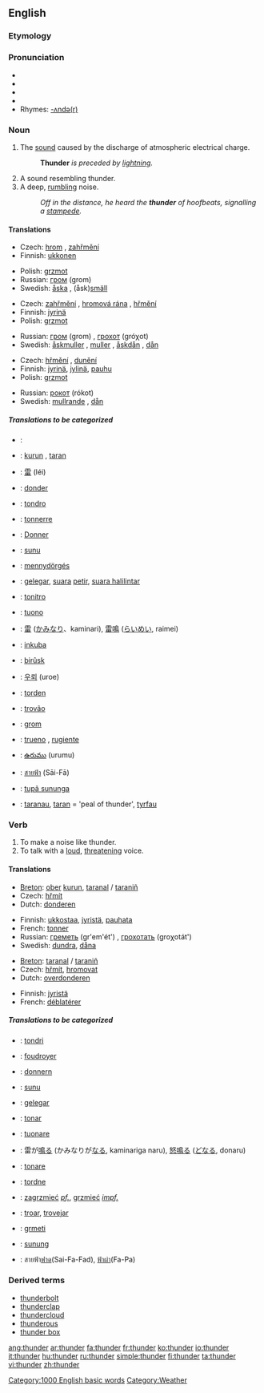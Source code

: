 ==English==

===Etymology===
{{etymon|OE.|þunor}}

===Pronunciation===
*{{AHD|/thŭn'dər/}}
*{{IPA|/ˈθʌn.də(r)/}}
*{{SAMPA|/"TVnd@(r)/}}
*{{audio|en-us-thunder.ogg|Audio (US)}}
*Rhymes: [[Rhymes:English:-ʌndə(r)|-ʌndə(r)]]

===Noun===
{{wikipedia}}
{{en-noun|-}}

#The [[sound]] caused by the discharge of atmospheric electrical charge. 
#:'''Thunder''' ''is preceded by [[lightning]].''
#A sound resembling thunder.
#A deep, [[rumble|rumbling]] noise.
#:''Off in the distance, he heard the '''thunder''' of hoofbeats, signalling a [[stampede]].''

====Translations====
{{trans-top|The sound caused by the discharge of atmospheric electrical charge}}
*Czech: [[hrom]] {{m}}, [[zahřmění]] {{n}}
*Finnish: [[ukkonen]]
{{trans-mid}}
*Polish: [[grzmot]] {{m}} 
*Russian: [[гром]] (grom) {{m}}
*Swedish: [[åska]] {{c}}, (åsk)[[smäll]] {{c}}
{{trans-bottom}}

{{trans-top|A sound resembling thunder}}
*Czech: [[zahřmění]] {{n}}, [[hromová rána]] {{f}}, [[hřmění]] {{n}}
*Finnish: [[jyrinä]]
*Polish: [[grzmot]]
{{trans-mid}}
*Russian: [[гром]] (grom) {{m}}, [[грохот]] (gróχot) {{m}}
*Swedish: [[åskmuller]] {{n}}, [[muller]] {{n}}, [[åskdån]] {{n}}, [[dån]] {{n}}
{{trans-bottom}}

{{trans-top|A deep, rumbling noise}}
*Czech: [[hřmění]] {{n}}, [[dunění]] {{n}}
*Finnish: [[jyrinä]], [[jylinä]], [[pauhu]]
*Polish: [[grzmot]] {{m}}
{{trans-mid}}
*Russian: [[рокот]] (rókot) {{m}}
*Swedish: [[mullrande]] {{n}}, [[dån]] {{n}}
{{trans-bottom}}

=====Translations to be categorized=====
{{checktrans}}
{{top}}
*{{ttbc|Arabic}}: {{ARchar|[[رعد]]}} {{Unicode|(raʕd)}}
*{{ttbc|Breton}}: [[kurun]] {{f}}, [[taran]] {{m}}
*{{ttbc|Chinese}}: [[雷]] (léi)
*{{ttbc|Dutch}}: [[donder]] {{m}}
*{{ttbc|Esperanto}}: [[tondro]]
*{{ttbc|French}}: [[tonnerre]] {{m}}
*{{ttbc|German}}: [[Donner]] {{m}}
*{{ttbc|Guaraní}}: [[sunu]]
*{{ttbc|Hungarian}}: [[mennydörgés]]
*{{ttbc|Indonesian}}: [[gelegar]], [[suara]] [[petir]], [[suara halilintar]]
*{{ttbc|Interlingua}}: [[tonitro]]
*{{ttbc|Italian}}: [[tuono]] {{m}}
*{{ttbc|Japanese}}: [[雷]] ([[かみなり]]、kaminari), [[雷鳴]] ([[らいめい]], raimei)
{{mid}}
*{{ttbc|Kinyarwanda}}: [[inkuba]]
*{{ttbc|Kurdish}}: [[birûsk]] {{f}}
*{{ttbc|Korean}}: [[우뢰]] (uroe)
*{{ttbc|Norwegian}}: [[torden]]
*{{ttbc|Portuguese}}: [[trovão]] {{m}}
*{{ttbc|Slovene}}: [[grom]] {{m}}
*{{ttbc|Spanish}}: [[trueno]] {{m}}, [[rugiente]] {{m}}
*{{ttbc|Telugu}}: [[ఉరుము]] (urumu)
*{{ttbc|Thai}}: [[สายฟ้า]] (Sāi-Fā)
*{{ttbc|Tupinambá}}: [[tupã sununga]]
*{{ttbc|Welsh}}: [[taranau]], [[taran]] = 'peal of thunder', [[tyrfau]]
{{bottom}}

===Verb===
{{en-verb}}

#To make a noise like thunder.
#To talk with a [[loud]], [[threatening]] voice.

====Translations====
{{trans-top|To make a noise like thunder}}
*[[Breton]]: [[ober]] [[kurun]], [[taranal]] / [[taraniñ]]
*Czech: [[hřmít]]
*Dutch: [[donderen]]
{{trans-mid}}
*Finnish: [[ukkostaa]], [[jyristä]], [[pauhata]]
*French: [[tonner]]
*Russian: [[греметь]] (gr'em'ét') {{impf}}, [[грохотать]] (groχotát') {{impf}}
*Swedish: [[dundra]], [[dåna]]
{{trans-bottom}}

{{trans-top|To talk with a loud, threatening voice}}
*[[Breton]]: [[taranal]] / [[taraniñ]]
*Czech: [[hřmít]], [[hromovat]]
*Dutch: [[overdonderen]]
{{trans-mid}}
*Finnish: [[jyristä]]
*French: [[déblatérer]]
{{trans-bottom}}

=====Translations to be categorized=====
{{checktrans}}
{{top}}
*{{ttbc|Esperanto}}: [[tondri]]
*{{ttbc|French}}: [[foudroyer]]
*{{ttbc|German}}: [[donnern]]
*{{ttbc|Guaraní}}: [[sunu]]
*{{ttbc|Indonesian}}: [[gelegar]]
*{{ttbc|Interlingua}}: [[tonar]]
*{{ttbc|Italian}}: [[tuonare]]
*{{ttbc|Japanese}}: 雷が[[鳴る]] (かみなりが[[なる]], kaminariga naru), [[怒鳴る]] ([[どなる]], donaru)
{{mid}}
*{{ttbc|Latin}}: [[tonare]]
*{{ttbc|Norwegian}}: [[tordne]]
*{{ttbc|Polish}}: [[zagrzmieć]] ''[[pf.]]'', [[grzmieć]] ''[[impf.]]''
*{{ttbc|Portuguese}}: [[troar]], [[trovejar]]
*{{ttbc|Slovene}}: [[grmeti]]
*{{ttbc|Tupinambá}}: [[sunung]]
*{{ttbc|Thai}}: สายฟ้า[[ฟาด]](Sai-Fa-Fad), [[ฟ้าผ่า]](Fa-Pa)
{{bottom}}

===Derived terms===
*[[thunderbolt]]
*[[thunderclap]]
*[[thundercloud]]
*[[thunderous]]
*[[thunder box]]
[[Category:1000 English basic words]]
[[Category:Weather]]

[[ang:thunder]]
[[ar:thunder]]
[[fa:thunder]]
[[fr:thunder]]
[[ko:thunder]]
[[io:thunder]]
[[it:thunder]]
[[hu:thunder]]
[[ru:thunder]]
[[simple:thunder]]
[[fi:thunder]]
[[ta:thunder]]
[[vi:thunder]]
[[zh:thunder]]